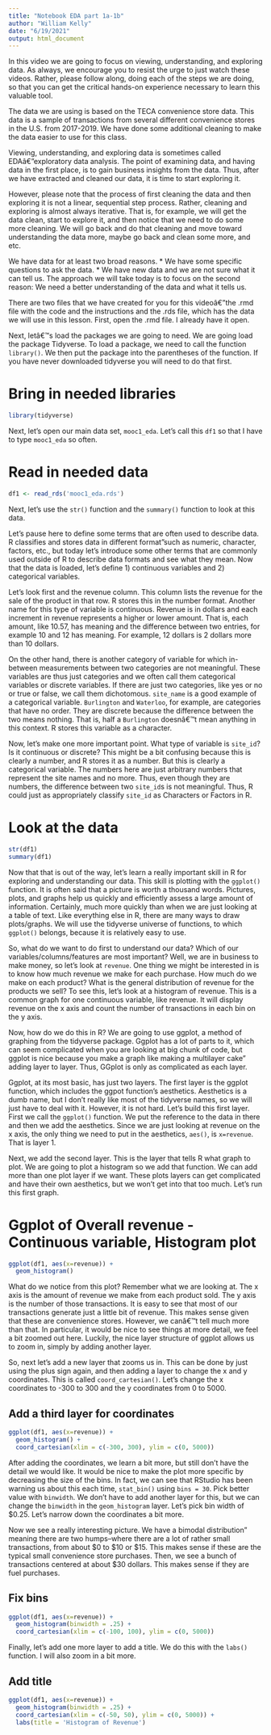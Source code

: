 ```yaml
---
title: "Notebook EDA part 1a-1b"
author: "William Kelly"
date: "6/19/2021"
output: html_document
---
```


In this video we are going to focus on viewing, understanding, and exploring data.
As always, we encourage you to resist the urge to just watch these videos. Rather, please follow along, doing each of the steps we are doing, so that you can get the critical hands-on experience necessary to learn this valuable tool.

The data we are using is based on the TECA convenience store data. This data is a sample of transactions from several different convenience stores in the U.S. from 2017-2019. 
We have done some additional cleaning to make the data easier to use for this class. 

Viewing, understanding, and exploring data is sometimes called EDAâ€”exploratory data analysis. The point of examining data, and having data in the first place, is to gain business insights from the data. Thus, after we have extracted and cleaned our data, it is time to start exploring it. 

However, please note that the process of first cleaning the data and then exploring it is not a linear, sequential step process. Rather, cleaning and exploring is almost always iterative. That is, for example, we will get the data clean, start to explore it, and then notice that we need to do some more cleaning. We will go back and do that cleaning and move toward understanding the data more, maybe go back and clean some more, and etc.

We have data for at least two broad reasons. 
* We have some specific questions to ask the data.
* We have new data and we are not sure what it can tell us.
The approach we will take today is to focus on the second reason: We need a better understanding of the data and what it tells us. 

There are two files that we have created for you for this videoâ€”the .rmd file with the code and the instructions and the .rds file, which has the data we will use in this lesson. First, open the .rmd file. I already have it open.

Next, letâ€™s load the packages we are going to need. We are going load the package Tidyverse. To load a package, we need to call the function `library()`. We then put the package into the parentheses of the function. If you have never downloaded tidyverse you will need to do that first. 

# Bring in needed libraries
```r
library(tidyverse)
```

Next, let's open our main data set, `mooc1_eda`. Let's call this `df1` so that I have to type `mooc1_eda` so often.

# Read in needed data
```r
df1 <- read_rds('mooc1_eda.rds')
```

Next, let's use the `str()` function and the `summary()` function to look at this data. 

Let's pause here to define some terms that are often used to describe data. R classifies and stores data in different format”such as numeric, character, factors, etc., but today let's introduce some other terms that are commonly used outside of R to describe data formats and see what they mean. Now that the data is loaded, let's define 1) continuous variables and 2) categorical variables. 

Let's look first and the revenue column. This column lists the revenue for the sale of the product in that row. R stores this in the number format. Another name for this type of variable is continuous. Revenue is in dollars and each increment in revenue represents a higher or lower amount. That is, each amount, like 10.57, has meaning and the difference between two entries, for example 10 and 12 has meaning. For example, 12 dollars is 2 dollars more than 10 dollars. 

On the other hand, there is another category of variable for which in-between measurements between two categories are not meaningful. These variables are thus just categories and we often call them categorical variables or discrete variables. If there are just two categories, like yes or no or true or false, we call them dichotomous. `site_name` is a good example of a categorical variable. `Burlington` and `Waterloo`, for example, are categories that have no order. They are discrete because the difference between the two means nothing. That is, half a `Burlington` doesnâ€™t mean anything in this context. R stores this variable as a character.

Now, let's make one more important point. What type of variable is `site_id`? Is it continuous or discrete? This might be a bit confusing because this is clearly a number, and R stores it as a number. But this is clearly a categorical variable. The numbers here are just arbitrary numbers that represent the site names and no more. Thus, even though they are numbers, the difference between two `site_id`s is not meaningful. Thus, R could just as appropriately classify `site_id` as Characters or Factors in R.

# Look at the data
```r
str(df1)
summary(df1)
```

Now that that is out of the way, let's learn a really important skill in R for exploring and understanding our data. This skill is plotting with the `ggplot()` function. It is often said that a picture is worth a thousand words. Pictures, plots, and graphs help us quickly and efficiently assess a large amount of information. Certainly, much more quickly than when we are just looking at a table of text. Like everything else in R, there are many ways to draw plots/graphs. We will use the tidyverse universe of functions, to which `ggplot()` belongs, because it is relatively easy to use. 

So, what do we want to do first to understand our data? Which of our variables/columns/features are most important? Well, we are in business to make money, so let's look at `revenue`. One thing we might be interested in is to know how much revenue we make for each purchase. How much do we make on each product? What is the general distribution of revenue for the products we sell? To see this, let's look at a histogram of revenue. This is a common graph for one continuous variable, like revenue. It will display revenue on the x axis and count the number of transactions in each bin on the y axis. 

Now, how do we do this in R? We are going to use ggplot, a method of graphing from the tidyverse package. Ggplot has a lot of parts to it, which can seem complicated when you are looking at big chunk of code, but ggplot is nice because you make a graph like making a multilayer cake” adding layer to layer. Thus, GGplot is only as complicated as each layer.

Ggplot, at its most basic, has just two layers. The first layer is the ggplot function, which includes the ggpot function's aesthetics. Aesthetics is a dumb name, but I don't really like most of the tidyverse names, so we will just have to deal with it. However, it is not hard. Let's build this first layer. First we call the `ggplot()` function. We put the reference to the data in there and then we add the aesthetics. Since we are just looking at revenue on the x axis, the only thing we need to put in the aesthetics, `aes()`, is `x=revenue`. That is layer 1.

Next, we add the second layer. This is the layer that tells R what graph to plot. We are going to plot a histogram so we add that function. We can add more than one plot layer if we want. These plots layers can get complicated and have their own aesthetics, but we won't get into that too much. Let's run this first graph. 

# Ggplot of Overall revenue - Continuous variable, Histogram plot
```r
ggplot(df1, aes(x=revenue)) + 
  geom_histogram()
```

What do we notice from this plot? Remember what we are looking at. The x axis is the amount of revenue we make from each product sold. The y axis is the number of those transactions. It is easy to see that most of our transactions generate just a little bit of revenue. This makes sense given that these are convenience stores. However, we canâ€™t tell much more than that. In particular, it would be nice to see things at more detail, we feel a bit zoomed out here. Luckily, the nice layer structure of ggplot allows us to zoom in, simply by adding another layer. 

So, next let's add a new layer that zooms us in. This can be done by just using the plus sign again, and then adding a layer to change the x and y coordinates. This is called `coord_cartesian()`. Let's change the x coordinates to -300 to 300 and the y coordinates from 0 to 5000.

## Add a third layer for coordinates
```r
ggplot(df1, aes(x=revenue)) + 
  geom_histogram() +
  coord_cartesian(xlim = c(-300, 300), ylim = c(0, 5000))
```

After adding the coordinates, we learn a bit more, but still don't have the detail we would like. It would be nice to make the plot more specific by decreasing the size of the bins. In fact, we can see that RStudio has been warning us about this each time, `stat_bin()` using `bins = 30`. Pick better value with `binwidth`. We don't have to add another layer for this, but we can change the `binwidth` in the `geom_histogram` layer.  Let's pick bin width of $0.25. Let's narrow down the coordinates a bit more. 

Now we see a really interesting picture. We have a bimodal distribution” meaning there are two humps--where there are a lot of rather small transactions, from about $0 to $10 or $15. This makes sense if these are the typical small convenience store purchases. Then, we see a bunch of transactions centered at about $30 dollars. This makes sense if they are fuel purchases.

## Fix bins
```r
ggplot(df1, aes(x=revenue)) + 
  geom_histogram(binwidth = .25) +
  coord_cartesian(xlim = c(-100, 100), ylim = c(0, 5000))
```

Finally, let's add one more layer to add a title. We do this with the `labs()` function. I will also zoom in a bit more. 

## Add title
```r
ggplot(df1, aes(x=revenue)) + 
  geom_histogram(binwidth = .25) +
  coord_cartesian(xlim = c(-50, 50), ylim = c(0, 5000)) +
  labs(title = 'Histogram of Revenue')
```
